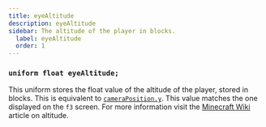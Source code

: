 ```yaml
---
title: eyeAltitude
description: eyeAltitude
sidebar: The altitude of the player in blocks.
  label: eyeAltitude
  order: 1
---
```


### `uniform float eyeAltitude;`

This uniform stores the float value of the altitude of the player, stored in blocks. This is equivalent to [`cameraPosition.y`](/reference/uniforms/general/cameraposition). This value matches the one displayed on the `f3` screen. For more information visit the [Minecraft Wiki](https://minecraft.wiki/w/Altitude) article on altitude.
